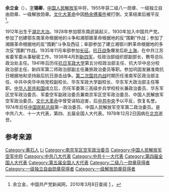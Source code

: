 {{noteTA
|1=zh-hans:蒋介石;zh-hk:蒋介石;zh-tw:蒋中正;
|2=zh-hans:斯大林;zh-hk:史太林;zh-tw:史達林;
|3=zh-cn:朝鲜战争; zh-sg:韩战; zh-tw:韓戰; zh-hk:韓戰;}}
{{中国人民解放军将领
| name = 余立金
| image name = Yu Lijin.jpg
| width = 
| job = 中国人民解放军第三任[[中国人民解放军空军|空军政治委员]]
| job2 = 
| period = 1965年5月 - 1968年3月
| birthname = 
| other_names = 
| foreign_names =
| english_names =
| Sex = 男
| date of birth = 1913年10月4日
| place of birth = {{ROC-1912}}[[湖北省|湖北省]][[黄石市|大冶县]]花油树乡余信钦湾
| date of death =  {{death date and age|1978|12|2|1913|10|4}}
| place of death = {{PRC}}[[北京|北京]]
| nationality = {{PRC}}
| residence = 
| languages = 
| height = 
| weight = 
| party = {{CPC}}
| rank = [[空军中将|空军中将]]
| spouse = 
| relatives = 
| educate = 
| past = 
| work =
| award = 
*[[中华人民共和国|中华人民共和国]]二级[[八一勋章_(1955年)|八一勋章]]（1955年）
*[[中华人民共和国|中华人民共和国]]一级[[独立自由勋章|独立自由勋章]]（1955年）
*[[中华人民共和国|中华人民共和国]]一级[[解放勋章|解放勋章]]（1955年）
| rankrecord= 
*1955年被授予[[中将|空军中将]]军衔
}}

'''余立金'''（{{bd|1913年|10月4日|1978年|12月2日}}），[[表字|字]]'''锡卿'''，[[中国人民解放军|中国人民解放军]]中将，1955年获二级八一勋章、一级独立自由勋章、一级解放勋章。[[文化大革命|文化大革命]]中因[[杨余傅事件|杨余傅事件]]被打倒，文革结束后被平反<ref name="官方">余立金，中国共产党新闻网，2010年3月8日查阅 [http://dangshi.people.com.cn/GB/165617/165618/166491/167908/9975081.html] {{Wayback|url=http://dangshi.people.com.cn/GB/165617/165618/166491/167908/9975081.html |date=20160304084555 }}。</ref>。

1912年出生于[[湖北|湖北]][[大冶|大冶]]。1928年参加鄂东南武装起义，1930年加入中国共产党。参加了创建鄂东南革命根据地的斗争和湘鄂赣革命根据地的反“围剿”作战；参加了湘赣革命根据地的反“围剿”斗争及西征；率部参加了建立湘鄂川黔革命根据地的多次反“围剿”作战。1935年11月率部参加[[长征|长征]]。[[抗日战争|抗日战争]]爆发后赴[[上海|上海]]，在中共江苏省委军委从事秘密工作。1938年4月到[[新四军|新四军]]，任政治部组织部副部长，教导总队政治处主任。1941年后历任[[抗日军政大学|抗日军政大学]]第五分校政治部主任、抗大华中总分校政治部主任、新四军第二师政治部副主任兼旅政治委员等职。参加巩固发展淮南抗日根据地和坚持敌后抗日游击战争。[[第二次国共内战|第二次国共内战]]时期历任淮南军区政治部主任、中共中央华中局党校副校长、华东军政大学副校长、华东军大政治部主任等职。[[中华人民共和国|中华人民共和国]]成立后，历任军委第三高级步兵学校校长兼政治委员、华东军区空军政治委员、军委空军副政治委员兼南京军区空军政治委员、中国人民解放军空军政治委员。[[文化大革命|文化大革命]]中曾受诬陷迫害，后[[中共中央|中共中央]]予以平反，恢复名誉。1974年后任[[中国民航总局|中国民航总局]]第一政治委员、中国人民解放军空军第二政治委员。是中共八大、十一大代表，第四、五届全国人大代表。1978年12月2日因病在[[北京|北京]]逝世。

== 参考来源 ==
{{reflist}}
{{start box}}
{{s-mil}}
{{succession box|[[王集成|王集成]]|[[江腾蛟|江腾蛟]]|[[中国人民解放军|中国人民解放军]][[南京军区空军|南京军区空军]]政治委员|1955年4月-1965年5月}}
{{s-before|[[吴法宪|吴法宪]]}}
{{s-title|[[中国人民解放军|中国人民解放军]][[中国人民解放军空军|空军政治委员]]|1965年5月 - 1968年3月}}  
{{s-after|[[王辉球|王辉球]]}}
{{end box}}
{{中國人民解放軍開國中將}}
{{中国人民解放军空军政治委员}}

{{DEFAULTSORT:yu lijin}}
[[Category:黄石人|Category:黄石人]]
[[Category:余姓|Li]]
[[Category:南京军区空军政治委员|Category:南京军区空军政治委员]]
[[Category:中国人民解放军空军中将|Category:中国人民解放军空军中将]]
[[Category:中共八大代表|Category:中共八大代表]]
[[Category:中共十一大代表|Category:中共十一大代表]]
[[Category:第四届全国人大代表|Category:第四届全国人大代表]]
[[Category:第五届全国人大代表|Category:第五届全国人大代表]]
[[Category:二级八一勋章获得者|Category:二级八一勋章获得者]]
[[Category:一级独立自由勋章获得者|Category:一级独立自由勋章获得者]]
[[Category:一级解放勋章获得者|Category:一级解放勋章获得者]]